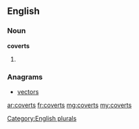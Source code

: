 ==English==

===Noun===
'''coverts'''

# {{plural of|[[covert]]}}

===Anagrams===
* [[vectors#English|vectors]]

[[Category:English plurals]]

[[ar:coverts]]
[[fr:coverts]]
[[mg:coverts]]
[[my:coverts]]